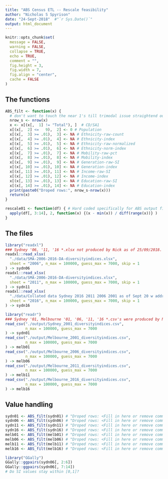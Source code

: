 ```yaml
---
title: "ABS Census ETL -- Rescale feasibility"
author: "Nicholas S Spyrison"
date: "24-Sept-2018"  #"`r Sys.Date()`"
output: html_document
---
```


```r
knitr::opts_chunk$set(
  message = FALSE,
  warning = FALSE,
  collapse = TRUE,
  echo = TRUE,
  comment = "",
  fig.height = 3,
  fig.width = 7,
  fig.align = "center",
  cache = FALSE
)
```

## The functions

```r
ABS_filt <- function(x) {
  # don't want to touch the near 1's till trimodal issue straightend out
  nrow_s <- nrow(x)
  x <- x[(x[,  1] != "Total"), ]  # CD/SA1
  x[(x[,  2] <=   9),  2] <- 0 # Population
  x[(x[,  3] >= .01),  3] <- NA # Ethnicity-raw-count
  x[(x[,  4] >= .01),  4] <- NA # Ethnicity-index
  x[(x[,  5] >= .01),  5] <- NA # Ethnicity-raw-normalized
  x[(x[,  6] >= .01),  6] <- NA # Ethnicity-norm-index
  x[(x[,  7] >= .01),  7] <- NA # Mobility-raw-pct
  x[(x[,  8] >= .01),  8] <- NA # Mobility-index
  x[(x[,  9] >= .01),  9] <- NA # Generation-raw-SI
  x[(x[, 10] >= .01), 10] <- NA # Generation-index
  x[(x[, 11] >= .01), 11] <- NA # Income-raw-SI
  x[(x[, 12] >= .01), 12] <- NA # Income-index
  x[(x[, 13] >= .01), 13] <- NA # Education-raw-SI
  x[(x[, 14] >= .01), 14] <- NA # Education-index
  print(paste0("Droped rows:", nrow_s-nrow(x)))
  return(x)
}

rescale01 <- function(df) { # Hard coded specifically for ABS output files.
  apply(df[, 3:14], 2, function(x) {(x - min(x)) / diff(range(x))} )
}
```

## The files

```r
library("readxl")
### Sydney '06, '11, '16 *.xlsx not produced by Nick as of 25/09/2018.
readxl::read_xlsx(
  "./data/SMA-2006-2016-DA-diversityindices.xlsx", 
  sheet = "2006", n_max = 100000, guess_max = 7000, skip = 1
) -> sydn06
readxl::read_xlsx(
  "./data/SMA-2006-2016-DA-diversityindices.xlsx", 
  sheet = "2011", n_max = 100000, guess_max = 7000, skip = 1
) -> sydn11
readxl::read_xlsx(
  "./data/Collated data Sydney 2016 2011 2006 2001 as of Sept 20 w addr 5 yrs ago.xlsx", 
  sheet = "2016", n_max = 100000, guess_max = 7000, skip = 1
) -> sydn16

library("readr")
### Sydney '01, Melbourne '01, '06, '11, '16 *.csv's were produced by Nick.
read_csv("./output/Sydney_2001_diversityindices.csv",
         n_max = 100000, guess_max = 7000
) -> sydn01
read_csv("./output/Melbourne_2001_diversityindices.csv",
         n_max = 100000, guess_max = 7000
) -> melb01
read_csv("./output/Melbourne_2006_diversityindices.csv",
         n_max = 100000, guess_max = 7000
) -> melb06
read_csv("./output/Melbourne_2011_diversityindices.csv",
         n_max = 100000, guess_max = 7000
) -> melb11
read_csv("./output/Melbourne_2016_diversityindices.csv",
         n_max = 100000, guess_max = 7000
) -> melb16
```

## Value handling

```r
sydn01 <- ABS_filt(sydn01) # "Droped rows: <Fill in here or remove comment>
sydn06 <- ABS_filt(sydn06) # "Droped rows: <Fill in here or remove comment>
sydn11 <- ABS_filt(sydn11) # "Droped rows: <Fill in here or remove comment>
sydn16 <- ABS_filt(sydn16) # "Droped rows: <Fill in here or remove comment>
melb01 <- ABS_filt(melb01) # "Droped rows: <Fill in here or remove comment>
melb06 <- ABS_filt(melb06) # "Droped rows: <Fill in here or remove comment>
melb11 <- ABS_filt(melb11) # "Droped rows: <Fill in here or remove comment>
melb16 <- ABS_filt(melb16) # "Droped rows: <Fill in here or remove comment>

library("GGally")
GGally::ggpairs(sydn06[, 2:6])
GGally::ggpairs(sydn06[, 7:14])
# Do SI values stay within [0,1]?
```
